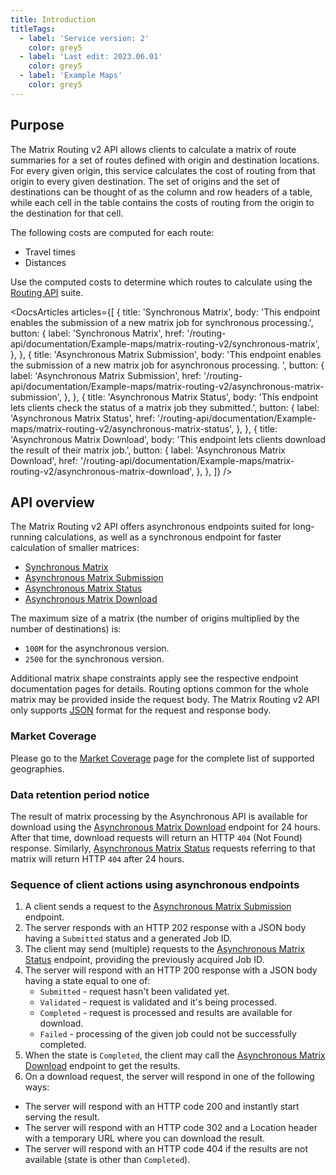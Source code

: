 ---
title: Introduction
titleTags:
  - label: 'Service version: 2'
    color: grey5
  - label: 'Last edit: 2023.06.01'
    color: grey5
  - label: 'Example Maps'
    color: grey5
---

## Purpose  

The Matrix Routing v2 API allows clients to calculate a matrix of route summaries for a set of routes defined with origin and destination locations. For every given origin, this service calculates the cost of routing from that origin to every given destination. The set of origins and the set of destinations can be thought of as the column and row headers of a table, while each cell in the table contains the costs of routing from the origin to the destination for that cell.  

The following costs are computed for each route:  

- Travel times
- Distances

Use the computed costs to determine which routes to calculate using the  [Routing API](/routing-api/documentation/Example-maps/product-information/introduction)  suite.

<DocsArticles
  articles={[
    {
      title: 'Synchronous Matrix',
      body: 'This endpoint enables the submission of a new matrix job for synchronous processing.',
      button: {
        label: 'Synchronous Matrix',
        href: '/routing-api/documentation/Example-maps/matrix-routing-v2/synchronous-matrix',
      },
    },
    {
      title: 'Asynchronous Matrix Submission',
      body: 'This endpoint enables the submission of a new matrix job for asynchronous processing. ',
      button: {
        label: 'Asynchronous Matrix Submission',
        href: '/routing-api/documentation/Example-maps/matrix-routing-v2/asynchronous-matrix-submission',
      },
    },
    {
      title: 'Asynchronous Matrix Status',
      body: 'This endpoint lets clients check the status of a matrix job they submitted.',
      button: {
        label: 'Asynchronous Matrix Status',
        href: '/routing-api/documentation/Example-maps/matrix-routing-v2/asynchronous-matrix-status',
      },
    },
    {
      title: 'Asynchronous Matrix Download',
      body: 'This endpoint lets clients download the result of their matrix job.',
      button: {
        label: 'Asynchronous Matrix Download',
        href: '/routing-api/documentation/Example-maps/matrix-routing-v2/asynchronous-matrix-download',
      },
    },
  ]}
/>

## API overview

The Matrix Routing v2 API offers asynchronous endpoints suited for long-running calculations, as well as a synchronous endpoint for faster calculation of smaller matrices:

-  [Synchronous Matrix](/routing-api/documentation/Example-maps/matrix-routing-v2/synchronous-matrix)
-  [Asynchronous Matrix Submission](/routing-api/documentation/Example-maps/matrix-routing-v2/asynchronous-matrix-submission)
-  [Asynchronous Matrix Status](/routing-api/documentation/Example-maps/matrix-routing-v2/asynchronous-matrix-status)
-  [Asynchronous Matrix Download](/routing-api/documentation/Example-maps/matrix-routing-v2/asynchronous-matrix-download)

The maximum size of a matrix (the number of origins multiplied by the number of destinations) is:

- `100M` for the asynchronous version.
- `2500` for the synchronous version.

Additional matrix shape constraints apply see the respective endpoint documentation pages for details. Routing options common for the whole matrix may be provided inside the request body. The Matrix Routing v2 API only supports  [JSON](https://tools.ietf.org/html/rfc8259)  format for the request and response body.

### Market Coverage

Please go to the [Market Coverage](https://developer.Example.com/routing-api/documentation/Example-maps/product-information/market-coverage) page for the complete list of supported geographies.

### Data retention period notice

The result of matrix processing by the Asynchronous API is available for download using the [Asynchronous Matrix Download](/routing-api/documentation/Example-maps/matrix-routing-v2/asynchronous-matrix-download) endpoint for 24 hours.
After that time, download requests will return an HTTP `404` (Not Found) response.
Similarly, [Asynchronous Matrix Status](/routing-api/documentation/Example-maps/matrix-routing-v2/asynchronous-matrix-status) requests referring to that matrix will return HTTP `404` after 24 hours.

### Sequence of client actions using asynchronous endpoints

1. A client sends a request to the  [Asynchronous Matrix Submission](/routing-api/documentation/Example-maps/matrix-routing-v2/asynchronous-matrix-submission)  endpoint.
2. The server responds with an HTTP 202 response with a JSON body having a `Submitted` status and a generated Job ID.
3. The client may send (multiple) requests to the  [Asynchronous Matrix Status](/routing-api/documentation/Example-maps/matrix-routing-v2/asynchronous-matrix-status)  endpoint, providing the previously acquired Job ID.
4. The server will respond with an HTTP 200 response with a JSON body having a state equal to one of:
   - `Submitted` - request hasn't been validated yet.
   - `Validated` - request is validated and it's being processed.
   - `Completed` - request is processed and results are available for download.
   - `Failed` - processing of the given job could not be successfully completed.
5. When the state is  `Completed`, the client may call the  [Asynchronous Matrix Download](/routing-api/documentation/Example-maps/matrix-routing-v2/asynchronous-matrix-download)  endpoint to get the results.
6. On a download request, the server will respond in one of the following ways:
  - The server will respond with an HTTP code 200 and instantly start serving the result.
  - The server will respond with an HTTP code 302 and a Location header with a temporary URL where you can download the result.
  - The server will respond with an HTTP code 404 if the results are not available (state is other than `Completed`).
